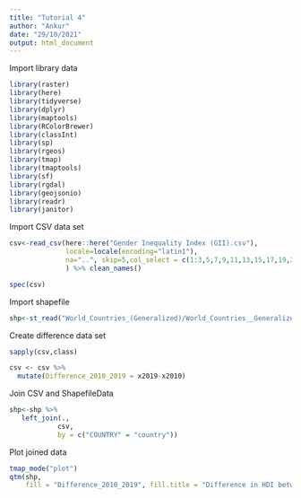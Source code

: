 ```yaml
---
title: "Tutorial 4"
author: "Ankur"
date: "29/10/2021"
output: html_document
---
```

Import library data
```r
library(raster)
library(here)
library(tidyverse)
library(dplyr)
library(maptools)
library(RColorBrewer)
library(classInt)
library(sp)
library(rgeos)
library(tmap)
library(tmaptools)
library(sf)
library(rgdal)
library(geojsonio)
library(readr)
library(janitor)
```


Import CSV data set
```r
csv<-read_csv(here::here("Gender Inequality Index (GII).csv"),
              locale=locale(encoding="latin1"),
              na="..", skip=5,col_select = c(1:3,5,7,9,11,13,15,17,19,21,23,25,27)
              ) %>% clean_names()

spec(csv)
```


Import shapefile
```r
shp<-st_read("World_Countries_(Generalized)/World_Countries__Generalized_.shp")
```

Create difference data set
```r
sapply(csv,class)

csv <- csv %>%
  mutate(Difference_2010_2019 = x2019-x2010)
```


Join CSV and ShapefileData
```r
shp<-shp %>%
   left_join(., 
            csv,
            by = c("COUNTRY" = "country"))
```

Plot joined data
```r
tmap_mode("plot")
qtm(shp, 
    fill = "Difference_2010_2019", fill.title = "Difference in HDI between 2010 and 2019")

```